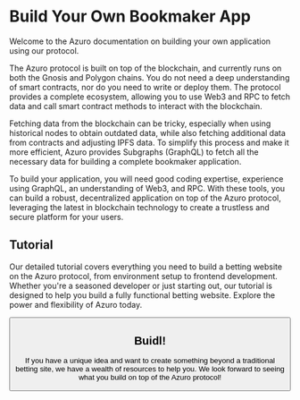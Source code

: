 

# Build Your Own Bookmaker App

Welcome to the Azuro documentation on building your own application using our protocol.

The Azuro protocol is built on top of the blockchain, and currently runs on both the Gnosis and Polygon chains.
You do not need a deep understanding of smart contracts, nor do you need to write or deploy them. The protocol provides
a complete ecosystem, allowing you to use Web3 and RPC to fetch data and call smart contract methods to interact with the blockchain.

Fetching data from the blockchain can be tricky, especially when using historical nodes to obtain outdated data, while
also fetching additional data from contracts and adjusting IPFS data. To simplify this process and make it more efficient,
Azuro provides Subgraphs (GraphQL) to fetch all the necessary data for building a complete bookmaker application.

To build your application, you will need good coding expertise, experience using GraphQL, an understanding of Web3, and RPC.
With these tools, you can build a robust, decentralized application on top of the Azuro protocol, leveraging the latest
in blockchain technology to create a trustless and secure platform for your users.

## Tutorial

Our detailed tutorial covers everything you need to build a betting website on the Azuro protocol, from environment setup
to frontend development. Whether you're a seasoned developer or just starting out, our tutorial is designed to help you
build a fully functional betting website. Explore the power and flexibility of Azuro today.

<Button className="mt-6" title="Start with the tutorial" to="/build-own-app/tutorial" />

## Buidl!

If you have a unique idea and want to create something beyond a traditional betting site, we have a wealth of resources to help you.
We look forward to seeing what you build on top of the Azuro protocol!
<br />

<div className="space-y-2">
  <SectionCard
    title="Retrieve a list of sport events"
    text="Get a comprehensive list of available sport events for users to bet on."
    href="/build-own-app/code-examples/retrieve-a-list-of-sport-events"
  />
  <SectionCard
    title="Get event markets and outcomes"
    text="Display the different markets available for each selected event and their outcomes."
    href="/build-own-app/code-examples/get-event-markets-and-outcomes"
  />
  <SectionCard
    title="Get live odds updates"
    text="Retrieve and subscribe to live odds updates for selected markets and outcomes."
    href="/build-own-app/code-examples/get-live-odds-updates"
  />
  <SectionCard
    title="Place a bet"
    text="Allow users to place bets on their desired markets and outcomes."
    href="/build-own-app/code-examples/place-a-bet"
  />
  <SectionCard
    title="View user bet history"
    text="Keep a record of all user bets, including their corresponding status."
    href="/build-own-app/code-examples/view-user-bet-history"
  />
  <SectionCard
    title="Redeem a winning bet"
    text="Allow users to easily redeem their winnings through a clear and user-friendly interface."
    href="/build-own-app/code-examples/redeem-a-winning-bet"
  />
</div>

[//]: # (<Callout type="info" emoji="ℹ️️">)
[//]: # (  After exploring these resources, you can find even more information in the "Dive Deeper" section. Enjoy!)
[//]: # (</Callout>)
[//]: # ()
[//]: # (## Dive Deeper)
[//]: # ()
[//]: # (<div className="mt-6 space-y-2">)
[//]: # (  <SectionCard)
[//]: # (    title="Azuro Smart-Contracts")
[//]: # (    text="A Comprehensive Guide")
[//]: # (    href="/build-own-app/dive-deeper/contracts")
[//]: # (  />)
[//]: # (  <SectionCard)
[//]: # (    title="Dictionaries in Azuro Protocol")
[//]: # (    text="Understanding Outcome IDs and Descriptions")
[//]: # (    href="/build-own-app/dive-deeper/dictionaries")
[//]: # (  />)
[//]: # (  <SectionCard)
[//]: # (    title="Building GraphQL with Azuro and TheGraph Subgraphs")
[//]: # (    text="Considerations and Limitations")
[//]: # (    href="/build-own-app/dive-deeper/graphql")
[//]: # (  />)
[//]: # (</div>)
